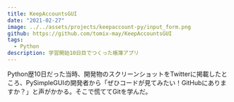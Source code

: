 ```yaml
---
title: KeepAccountsGUI
date: "2021-02-27"
image: ../../assets/projects/keepaccount-py/input_form.png
github: https://github.com/tomix-may/KeepAccountsGUI
tags:
  - Python
description: 学習開始10日目でつくった帳簿アプリ
---
```


Python歴10日だった当時、開発物のスクリーンショットをTwitterに掲載したところ、PySimpleGUIの開発者から「ぜひコードが見てみたい！GitHubにありますか？」と声がかかる。そこで慌ててGitを学んだ。
